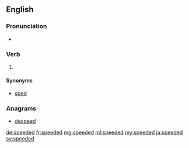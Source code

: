==English==

===Pronunciation===
* {{IPA|/ˈspiːdəd/|lang=en}}

===Verb===
{{head|en}}

# {{context|British|lang=en}} {{en-past of|speed}}

====Synonyms====
* {{sense|simple past tense and past participle of speed}} [[sped]] {{qualifier|US}}

===Anagrams===
* [[despeed#English|despeed]]

[[de:speeded]]
[[fr:speeded]]
[[mg:speeded]]
[[ml:speeded]]
[[my:speeded]]
[[ja:speeded]]
[[sv:speeded]]